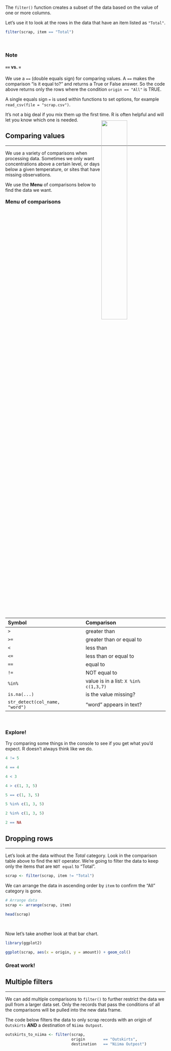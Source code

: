 


The `filter()` function creates a subset of the data based on the value of one or more columns.

Let's use it to look at the rows in the data that have an item listed as `"Total"`.

```r
filter(scrap, item == "Total")
```

<br>

<div class="note">
### Note {-}

#### `==` vs. `=` {-}

We use a `==` (double equals sign) for comparing values. A `==` makes the comparison "is it equal to?" and returns a True or False answer. So the code above returns only the rows where the condition `origin == "All"` is TRUE.

A single equals sign `=` is used within functions to set options, for example `read_csv(file = "scrap.csv")`. 

It's not a big deal if you mix them up the first time. R is often helpful and will let you know which one is needed.
</div>


## Comparing values {-}
<hr class="hrlvl2">

![](../images/porg_heights.png){style="float: right; margin-top: -94px; width: 40%;"}


We use a variety of comparisons when processing data. Sometimes we only want concentrations above a certain level, or days below a given temperature, or sites that have missing observations. 

We use the __Menu__ of comparisons below to find the data we want.

<div class="pinkcode">

<h3 style="margin-top: 18px; margin-bottom: -4px;"> Menu of comparisons </h3>

| Symbol | Comparison               |
|:-------|:-------------------------|
| `>`    | greater than             |
| `>=`   | greater than or equal to |
| `<`    | less than                |
| `<=`   | less than or equal to    |
| `==`   | equal to                 |
| `!=`   | NOT equal to             |
| `%in%` | value is in a list: `X %in% c(1,3,7)` |
| `is.na(...)`  | is the value missing? |
| `str_detect(col_name, "word")`  | "word" appears in text? |


</div>
<br>

<div class="tip">
### <i class="fas fa-user-astronaut" style="color: green"></i> Explore! {-}

Try comparing some things in the console to see if you get what you'd expect. R doesn't always think like we do.

```r
4 != 5

4 == 4

4 < 3

4 > c(1, 3, 5)

5 == c(1, 3, 5)

5 %in% c(1, 3, 5)

2 %in% c(1, 3, 5)

2 == NA
```
</div>


## Dropping rows {-}
<hr class="hrlvl2">

Let's look at the data without the _Total_ category. Look in the comparison table above to find the `NOT` operator. We're going to filter the data to keep only the items that are `NOT equal` to "Total".

```r
scrap <- filter(scrap, item != "Total")
```

We can arrange the data in ascending order by `item` to confirm the "All" category is gone.

```r
# Arrange data
scrap <- arrange(scrap, item)

head(scrap)
```

<br>

<div class="well">
Now let's take another look at that bar chart.

```r
library(ggplot2)

ggplot(scrap, aes(x = origin, y = amount)) + geom_col()
``` 


### Great work! {-}

</div>


## Multiple filters {-} 
<hr class="hrlvl2">

We can add multiple comparisons to `filter()` to further restrict the data we pull from a larger data set. Only the records that pass the conditions of all the comparisons will be pulled into the new data frame. 

The code below filters the data to only scrap records with an origin of `Outskirts` __AND__ a destination of `Niima Outpost`.

```r
outskirts_to_niima <- filter(scrap, 
                             origin        == "Outskirts", 
                             destination   == "Niima Outpost")
```

<br>

